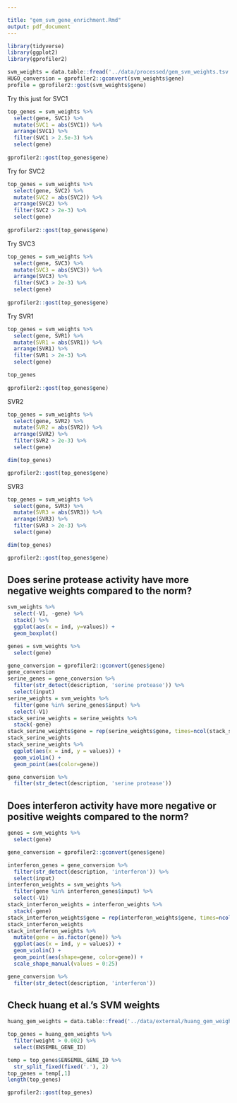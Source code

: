 ```yaml
---

title: "gem_svm_gene_enrichment.Rmd"
output: pdf_document
---
```


```r
library(tidyverse)
library(ggplot2)
library(gprofiler2)
```

```r
svm_weights = data.table::fread('../data/processed/gem_svm_weights.tsv')
HUGO_conversion = gprofiler2::gconvert(svm_weights$gene)
profile = gprofiler2::gost(svm_weights$gene)
```

Try this just for SVC1

```r
top_genes = svm_weights %>%
  select(gene, SVC1) %>%
  mutate(SVC1 = abs(SVC1)) %>%
  arrange(SVC1) %>%
  filter(SVC1 > 2.5e-3) %>%
  select(gene)
  
gprofiler2::gost(top_genes$gene)
```

Try for SVC2

```r
top_genes = svm_weights %>%
  select(gene, SVC2) %>%
  mutate(SVC2 = abs(SVC2)) %>%
  arrange(SVC2) %>%
  filter(SVC2 > 2e-3) %>%
  select(gene)
  
gprofiler2::gost(top_genes$gene)
```

Try SVC3

```r
top_genes = svm_weights %>%
  select(gene, SVC3) %>%
  mutate(SVC3 = abs(SVC3)) %>%
  arrange(SVC3) %>%
  filter(SVC3 > 2e-3) %>%
  select(gene)
  
gprofiler2::gost(top_genes$gene)
```

Try SVR1

```r
top_genes = svm_weights %>%
  select(gene, SVR1) %>%
  mutate(SVR1 = abs(SVR1)) %>%
  arrange(SVR1) %>%
  filter(SVR1 > 2e-3) %>%
  select(gene)

top_genes
  
gprofiler2::gost(top_genes$gene)
```

SVR2

```r
top_genes = svm_weights %>%
  select(gene, SVR2) %>%
  mutate(SVR2 = abs(SVR2)) %>%
  arrange(SVR2) %>%
  filter(SVR2 > 2e-3) %>%
  select(gene)

dim(top_genes)
```

```r
gprofiler2::gost(top_genes$gene)
```

SVR3

```r
top_genes = svm_weights %>%
  select(gene, SVR3) %>%
  mutate(SVR3 = abs(SVR3)) %>%
  arrange(SVR3) %>%
  filter(SVR3 > 2e-3) %>%
  select(gene)

dim(top_genes)
```

```r
gprofiler2::gost(top_genes$gene)
```

## Does serine protease activity have more negative weights compared to the norm?

```r
svm_weights %>%
  select(-V1, -gene) %>%
  stack() %>%
  ggplot(aes(x = ind, y=values)) +
  geom_boxplot()
```

```r
genes = svm_weights %>%
  select(gene)

gene_conversion = gprofiler2::gconvert(genes$gene)
gene_conversion
serine_genes = gene_conversion %>%
  filter(str_detect(description, 'serine protease')) %>%
  select(input)
serine_weights = svm_weights %>%
  filter(gene %in% serine_genes$input) %>%
  select(-V1)
stack_serine_weights = serine_weights %>%
  stack(-gene)
stack_serine_weights$gene = rep(serine_weights$gene, times=ncol(stack_serine_weights))
stack_serine_weights
stack_serine_weights %>%
  ggplot(aes(x = ind, y = values)) +
  geom_violin() +
  geom_point(aes(color=gene))
```

```r
gene_conversion %>%
  filter(str_detect(description, 'serine protease'))
```

## Does interferon activity have more negative or positive weights compared to the norm?

```r
genes = svm_weights %>%
  select(gene)

gene_conversion = gprofiler2::gconvert(genes$gene)

interferon_genes = gene_conversion %>%
  filter(str_detect(description, 'interferon')) %>%
  select(input)
interferon_weights = svm_weights %>%
  filter(gene %in% interferon_genes$input) %>%
  select(-V1)
stack_interferon_weights = interferon_weights %>%
  stack(-gene)
stack_interferon_weights$gene = rep(interferon_weights$gene, times=ncol(stack_interferon_weights))
stack_interferon_weights
stack_interferon_weights %>%
  mutate(gene = as.factor(gene)) %>%
  ggplot(aes(x = ind, y = values)) +
  geom_violin() +
  geom_point(aes(shape=gene, color=gene)) +
  scale_shape_manual(values = 0:25)
```

```r
gene_conversion %>%
  filter(str_detect(description, 'interferon'))
```


## Check huang et al.'s SVM weights

```r
huang_gem_weights = data.table::fread('../data/external/huang_gem_weights.txt')
```

```r
top_genes = huang_gem_weights %>%
  filter(weight > 0.002) %>%
  select(ENSEMBL_GENE_ID)

temp = top_genes$ENSEMBL_GENE_ID %>%
  str_split_fixed(fixed('.'), 2)
top_genes = temp[,1]
length(top_genes)
```

```r
gprofiler2::gost(top_genes)

```